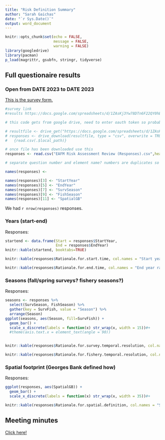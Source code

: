 ```yaml
---
title: "Risk Definition Summary"
author: "Sarah Gaichas"
date: "`r Sys.Date()`"
output: word_document
---
```


```r
knitr::opts_chunk$set(echo = FALSE, 
                      message = FALSE,
                      warning = FALSE)
library(googledrive)
library(pacman)
p_load(magrittr, gsubfn, stringr, tidyverse)
```

## Full questionaire results

### Open from DATE 2023 to DATE 2023

[This is the survey form.](https://docs.google.com/forms/d/1GBkgRn6prtdQmsBfJ_NDcbK7dOx_A4TyMcy2eXs9qcI/edit)

```r
#survey link 
#results https://docs.google.com/spreadsheets/d/1ZAsKj3Yw78DTn6F22QY0hBZnnb19Sopt8F_3OYTh010/edit#gid=1300898964

# this code gets from google drive, need to enter oauth token so probably not bulletproof for all users

# resultfile <- drive_get("https://docs.google.com/spreadsheets/d/1ZAsKj3Yw78DTn6F22QY0hBZnnb19Sopt8F_3OYTh010/edit#gid=1300898964")
# responses <- drive_download(resultfile, type = "csv", overwrite = TRUE) %>%
#   {read.csv(.$local_path)} 

# once file has been downloaded use this
responses <- read.csv("EAFM Risk Assessment Review (Responses).csv",header=T)

# separate question number and element name? numbers are duplicates so just use name

names(responses) <- 

names(responses)[3] <- "StartYear"
names(responses)[5] <- "EndYear"
names(responses)[7] <- "SurvSeason"
names(responses)[9] <- "FishSeason"
names(responses)[11] <- "SpatialGB"
```

We had `r nrow(responses)` responses.

### Years (start-end)

Responses:
```r
startend <- data.frame(Start = responses$StartYear,
                       End = responses$EndYear)
knitr::kable(startend, booktabs=TRUE)
```


```r
knitr::kable(responses$Rationale.for.start.time, col.names = "Start year rationale", booktabs=TRUE)
```


```r
knitr::kable(responses$Rationale.for.end.time, col.names = "End year rationale", booktabs=TRUE)
```

### Seasons (fall/spring surveys? fishery seasons?)

Responses:
```r
seasons <- responses %>%
  select(SurvSeason, FishSeason) %>%
  gather(key = SurvFish, value = "Season") %>%
  arrange(Season)
ggplot(seasons, aes(Season, fill=SurvFish)) + 
  geom_bar() +
  scale_x_discrete(labels = function(x) str_wrap(x, width = 15))#+ 
  #theme(axis.text.x = element_text(angle = 90))
  
```


```r
knitr::kable(responses$Rationale.for.survey.temporal.resolution, col.names = "Survey season rationale", booktabs=TRUE)
```


```r
knitr::kable(responses$Rationale.for.fishery.temporal.resolution, col.names = "Fishery season rationale", booktabs=TRUE)
```


### Spatial footprint (Georges Bank defined how)

Responses:
```r
ggplot(responses, aes(SpatialGB)) + 
  geom_bar() +
  scale_x_discrete(labels = function(x) str_wrap(x, width = 35))#+ 
```


```r
knitr::kable(responses$Rationale.for.spatial.definition, col.names = "Spatial Rationale", booktabs=TRUE)
```

## Meeting minutes

[Click here!](https://docs.google.com/document/d/19FpJ8w2a-ZZ8ZY4ZmsnjlIilLeN1X9_Tz1dM-KsdOOw/edit#heading=h.kvnvc0pxyvqq)